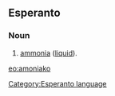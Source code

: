 ==Esperanto==
===Noun===
# [[ammonia]] ([[liquid]]).

[[eo:amoniako]]
[[Category:Esperanto language]]